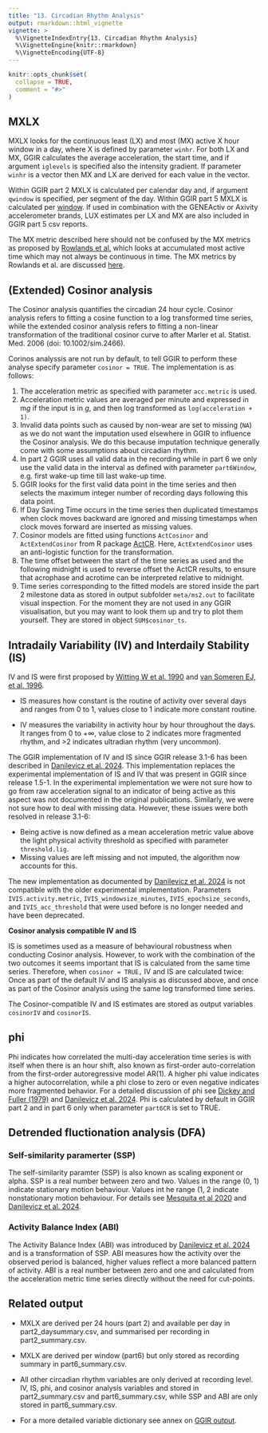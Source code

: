 ```yaml
---
title: "13. Circadian Rhythm Analysis"
output: rmarkdown::html_vignette
vignette: >
  %\VignetteIndexEntry{13. Circadian Rhythm Analysis}
  %\VignetteEngine{knitr::rmarkdown}
  %\VignetteEncoding{UTF-8}
---
```


```r
knitr::opts_chunk$set(
  collapse = TRUE,
  comment = "#>"
)
```

## MXLX

MXLX looks for the continuous least (LX) and most (MX) active X hour window in a day, where X is defined by parameter `winhr`. For both LX and MX, GGIR calculates the average acceleration, the start time, and if argument `iglevels` is specified also the intensity gradient. If parameter `winhr` is a vector then MX and LX are derived for each value in the vector.

Within GGIR part 2 MXLX is calculated per calendar day and, if argument `qwindow` is specified, per segment of the day. Within GGIR part 5 MXLX is calculated per [window](https://wadpac.github.io/GGIR/articles/chapter12_TimeUseAnalysis.html#defining-the-time-windows). If used in combination with the GENEActiv or Axivity accelerometer brands, LUX estimates per LX and MX are also included in GGIR part 5 csv reports.

The MX metric described here should not be confused by the MX metrics as proposed by [Rowlands et al.](https://doi.org/10.1186/s40798-019-0225-9) which looks at accumulated most active time which may not always be continuous in time. The MX metrics by Rowlands et al. are discussed [here](https://wadpac.github.io/GGIR/articles/chapter7_DescribingDataWithoutKnowingSleep.html#sets-of-quantiles-mx-metrics-by-rowlands-et-al-).

## (Extended) Cosinor analysis

The Cosinor analysis quantifies the circadian 24 hour cycle. Cosinor analysis refers to fitting a cosine function to a log transformed time series, while the extended cosinor analysis refers to fitting a non-linear transformation of the traditional cosinor curve to after Marler et al. Statist. Med. 2006 (doi: 10.1002/sim.2466).

Corinos analyssis are not run by default, to tell GGIR to perform these analyse specify parameter `cosinor = TRUE`. The implementation is as follows:

1.  The acceleration metric as specified with parameter `acc.metric` is used.
2.  Acceleration metric values are averaged per minute and expressed in m*g* if the input is in *g*, and then log transformed as `log(acceleration + 1)`.
3.  Invalid data points such as caused by non-wear are set to missing (`NA`) as we do not want the imputation used elsewhere in GGIR to influence the Cosinor analysis. We do this because imputation technique generally come with some assumptions about circadian rhythm.
4.  In part 2 GGIR uses all valid data in the recording while in part 6 we only use the valid data in the interval as defined with parameter `part6Window`, e.g. first wake-up time till last wake-up time.
5.  GGIR looks for the first valid data point in the time series and then selects the maximum integer number of recording days following this data point.
6.  If Day Saving Time occurs in the time series then duplicated timestamps when clock moves backward are ignored and missing timestamps when clock moves forward are inserted as missing values.
7.  Cosinor models are fitted using functions `ActCosinor` and `ActExtendCosinor` from R package [ActCR](https://CRAN.R-project.org/package=ActCR). Here, `ActExtendCosinor` uses an anti-logistic function for the transformation.
8.  The time offset between the start of the time series as used and the following midnight is used to reverse offset the ActCR results, to ensure that acrophase and acrotime can be interpreted relative to midnight.
9.  Time series corresponding to the fitted models are stored inside the part 2 milestone data as stored in output subfolder `meta/ms2.out` to facilitate visual inspection. For the moment they are not used in any GGIR visualisation, but you may want to look them up and try to plot them yourself. They are stored in object `SUM$cosinor_ts`.

## Intradaily Variability (IV) and Interdaily Stability (IS)

IV and IS were first proposed by [Witting W et al. 1990](https://doi.org/10.1016/0006-3223(90)90523-5) and [van Someren EJ, et al. 1996](https://doi.org/10.1016/0006-3223(95)00370-3).

-   IS measures how constant is the routine of activity over several days and ranges from 0 to 1, values close to 1 indicate more constant routine.

-   IV measures the variability in activity hour by hour throughout the days. It ranges from 0 to +$\infty$, value close to 2 indicates more fragmented rhythm, and \>2 indicates ultradian rhythm (very uncommon).

The GGIR implementation of IV and IS since GGIR release 3.1-6 has been described in [Danilevicz et al. 2024](https://doi.org/10.1186/s12874-024-02255-w). This implementation replaces the experimental implementation of IS and IV that was present in GGIR since release 1.5-1. In the experimental implementation we were not sure how to go from raw acceleration signal to an indicator of being active as this aspect was not documented in the original publications. Similarly, we were not sure how to deal with missing data. However, these issues were both resolved in release 3.1-6:

-   Being active is now defined as a mean acceleration metric value above the light physical activity threshold as specified with parameter `threshold.lig`.
-   Missing values are left missing and not imputed, the algorithm now accounts for this.

The new implementation as documented by [Danilevicz et al. 2024](https://doi.org/10.1186/s12874-024-02255-w) is not compatible with the older experimental implementation. Parameters `IVIS.activity.metric`, `IVIS_windowsize_minutes`, `IVIS_epochsize_seconds`, and `IVIS_acc_threshold` that were used before is no longer needed and have been deprecated.

**Cosinor analysis compatible IV and IS**

IS is sometimes used as a measure of behavioural robustness when conducting Cosinor analysis. However, to work with the combination of the two outcomes it seems important that IS is calculated from the same time series. Therefore, when `cosinor = TRUE,` IV and IS are calculated twice: Once as part of the default IV and IS analysis as discussed above, and once as part of the Cosinor analysis using the same log transformed time series.

The Cosinor-compatible IV and IS estimates are stored as output variables `cosinorIV` and `cosinorIS`.

## phi

Phi indicates how correlated the multi-day acceleration time series is with itself when there is an hour shift, also known as first-order auto-correlation from the first-order autoregressive model AR(1). A higher phi value indicates a higher autocorrelation, while a phi close to zero or even negative indicates more fragmented behavior. For a detailed discussion of phi see [Dickey and Fuller (1979)](https://doi.org/10.1080/01621459.1979.10482531) and [Danilevicz et al. 2024](https://doi.org/10.1186/s12874-024-02255-w). Phi is calculated by default in GGIR part 2 and in part 6 only when parameter `part6CR` is set to TRUE.

## Detrended fluctionation analysis (DFA)

### Self-similarity paramerter (SSP)

The self-similarity paramter (SSP) is also known as scaling exponent or alpha. SSP is a real number between zero and two. Values in the range (0, 1) indicate stationary motion behaviour. Values int he range (1, 2 indicate nonstationary motion behaviour. For details see [Mesquita et al 2020](https://doi.org/10.1093/bioinformatics/btaa955) and [Danilevicz et al. 2024](https://doi.org/10.1186/s12874-024-02255-w).

### Activity Balance Index (ABI)

The Activity Balance Index (ABI) was introduced by [Danilevicz et al. 2024](https://doi.org/10.1186/s12874-024-02255-w) and is a transformation of SSP. ABI measures how the activity over the observed period is balanced, higher values reflect a more balanced pattern of activity. ABI is a real number between zero and one and calculated from the acceleration metric time series directly without the need for cut-points.

## Related output

-   MXLX are derived per 24 hours (part 2) and available per day in part2_daysummary.csv, and summarised per recording in part2_summary.csv.

-   MXLX are derived per window (part6) but only stored as recording summary in part6_summary.csv.

-   All other circadian rhythm variables are only derived at recording level. IV, IS, phi, and cosinor analysis variables and stored in part2_summary.csv and part6_summary.csv, while SSP and ABI are only stored in part6_summary.csv.

-   For a more detailed variable dictionary see annex on [GGIR output](https://wadpac.github.io/GGIR/articles/GGIRoutput.html).
